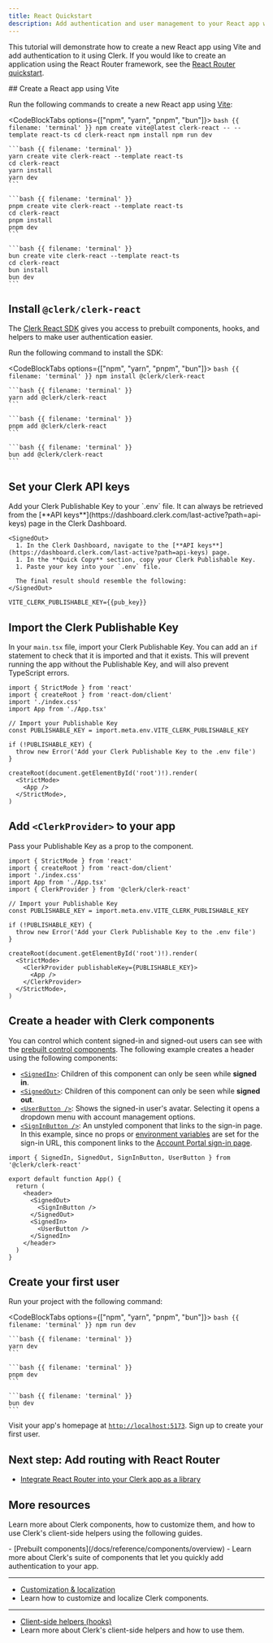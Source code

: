 ```yaml
---
title: React Quickstart
description: Add authentication and user management to your React app with Clerk.
---
```


<LLMPrompt displayText="Use this pre-built prompt to get started faster." src="prompts/react-vite-quickstart.md" />

This tutorial will demonstrate how to create a new React app using Vite and add authentication to it using Clerk. If you would like to create an application using the React Router framework, see the [React Router quickstart](/docs/quickstarts/react-router).

<Steps>
  ## Create a React app using Vite

  Run the following commands to create a new React app using [Vite](https://vitejs.dev/guide/#scaffolding-your-first-vite-project):

  <CodeBlockTabs options={["npm", "yarn", "pnpm", "bun"]}>
    ```bash {{ filename: 'terminal' }}
    npm create vite@latest clerk-react -- --template react-ts
    cd clerk-react
    npm install
    npm run dev
    ```

    ```bash {{ filename: 'terminal' }}
    yarn create vite clerk-react --template react-ts
    cd clerk-react
    yarn install
    yarn dev
    ```

    ```bash {{ filename: 'terminal' }}
    pnpm create vite clerk-react --template react-ts
    cd clerk-react
    pnpm install
    pnpm dev
    ```

    ```bash {{ filename: 'terminal' }}
    bun create vite clerk-react --template react-ts
    cd clerk-react
    bun install
    bun dev
    ```
  </CodeBlockTabs>

  ## Install `@clerk/clerk-react`

  The [Clerk React SDK](/docs/references/react/overview) gives you access to prebuilt components, hooks, and helpers to make user authentication easier.

  Run the following command to install the SDK:

  <CodeBlockTabs options={["npm", "yarn", "pnpm", "bun"]}>
    ```bash {{ filename: 'terminal' }}
    npm install @clerk/clerk-react
    ```

    ```bash {{ filename: 'terminal' }}
    yarn add @clerk/clerk-react
    ```

    ```bash {{ filename: 'terminal' }}
    pnpm add @clerk/clerk-react
    ```

    ```bash {{ filename: 'terminal' }}
    bun add @clerk/clerk-react
    ```
  </CodeBlockTabs>

  ## Set your Clerk API keys

  <If condition={experiment.enabled}>
    <ExperimentCreateAccountFromDocsQuickstart params={experiment} />
  </If>

  <If condition={!experiment.enabled}>
    <SignedIn>
      Add your Clerk Publishable Key to your `.env` file. It can always be retrieved from the [**API keys**](https://dashboard.clerk.com/last-active?path=api-keys) page in the Clerk Dashboard.
    </SignedIn>

    <SignedOut>
      1. In the Clerk Dashboard, navigate to the [**API keys**](https://dashboard.clerk.com/last-active?path=api-keys) page.
      1. In the **Quick Copy** section, copy your Clerk Publishable Key.
      1. Paste your key into your `.env` file.

      The final result should resemble the following:
    </SignedOut>
  </If>

  ```env {{ filename: '.env' }}
  VITE_CLERK_PUBLISHABLE_KEY={{pub_key}}
  ```

  ## Import the Clerk Publishable Key

  In your `main.tsx` file, import your Clerk Publishable Key. You can add an `if` statement to check that it is imported and that it exists. This will prevent running the app without the Publishable Key, and will also prevent TypeScript errors.

  ```tsx {{ filename: 'src/main.tsx', mark: [[6, 7], [9, 11]] }}
  import { StrictMode } from 'react'
  import { createRoot } from 'react-dom/client'
  import './index.css'
  import App from './App.tsx'

  // Import your Publishable Key
  const PUBLISHABLE_KEY = import.meta.env.VITE_CLERK_PUBLISHABLE_KEY

  if (!PUBLISHABLE_KEY) {
    throw new Error('Add your Clerk Publishable Key to the .env file')
  }

  createRoot(document.getElementById('root')!).render(
    <StrictMode>
      <App />
    </StrictMode>,
  )
  ```

  ## Add `<ClerkProvider>` to your app

  <Include src="_partials/clerk-provider/explanation" />

  Pass your Publishable Key as a prop to the component.

  ```tsx {{ filename: 'src/main.tsx', mark: [5, 16, 18] }}
  import { StrictMode } from 'react'
  import { createRoot } from 'react-dom/client'
  import './index.css'
  import App from './App.tsx'
  import { ClerkProvider } from '@clerk/clerk-react'

  // Import your Publishable Key
  const PUBLISHABLE_KEY = import.meta.env.VITE_CLERK_PUBLISHABLE_KEY

  if (!PUBLISHABLE_KEY) {
    throw new Error('Add your Clerk Publishable Key to the .env file')
  }

  createRoot(document.getElementById('root')!).render(
    <StrictMode>
      <ClerkProvider publishableKey={PUBLISHABLE_KEY}>
        <App />
      </ClerkProvider>
    </StrictMode>,
  )
  ```

  ## Create a header with Clerk components

  You can control which content signed-in and signed-out users can see with the [prebuilt control components](/docs/reference/components/overview#control-components). The following example creates a header using the following components:

  - [`<SignedIn>`](/docs/components/control/signed-in): Children of this component can only be seen while **signed in**.
  - [`<SignedOut>`](/docs/components/control/signed-out): Children of this component can only be seen while **signed out**.
  - [`<UserButton />`](/docs/components/user/user-button): Shows the signed-in user's avatar. Selecting it opens a dropdown menu with account management options.
  - [`<SignInButton />`](/docs/components/unstyled/sign-in-button): An unstyled component that links to the sign-in page. In this example, since no props or [environment variables](/docs/deployments/clerk-environment-variables) are set for the sign-in URL, this component links to the [Account Portal sign-in page](/docs/account-portal/overview#sign-in).

  ```tsx {{ filename: 'src/App.tsx', mark: [1, [6, 11]] }}
  import { SignedIn, SignedOut, SignInButton, UserButton } from '@clerk/clerk-react'

  export default function App() {
    return (
      <header>
        <SignedOut>
          <SignInButton />
        </SignedOut>
        <SignedIn>
          <UserButton />
        </SignedIn>
      </header>
    )
  }
  ```

  ## Create your first user

  Run your project with the following command:

  <CodeBlockTabs options={["npm", "yarn", "pnpm", "bun"]}>
    ```bash {{ filename: 'terminal' }}
    npm run dev
    ```

    ```bash {{ filename: 'terminal' }}
    yarn dev
    ```

    ```bash {{ filename: 'terminal' }}
    pnpm dev
    ```

    ```bash {{ filename: 'terminal' }}
    bun dev
    ```
  </CodeBlockTabs>

  Visit your app's homepage at [`http://localhost:5173`](http://localhost:5173). Sign up to create your first user.
</Steps>

## Next step: Add routing with React Router

- [Integrate React Router into your Clerk app as a library](/docs/references/react-router/library-mode)

## More resources

Learn more about Clerk components, how to customize them, and how to use Clerk's client-side helpers using the following guides.

<Cards>
  - [Prebuilt components](/docs/reference/components/overview)
  - Learn more about Clerk's suite of components that let you quickly add authentication to your app.

  ---

  - [Customization & localization](/docs/customization/overview)
  - Learn how to customize and localize Clerk components.

  ---

  - [Client-side helpers (hooks)](/docs/reference/hooks/use-user)
  - Learn more about Clerk's client-side helpers and how to use them.
</Cards>
